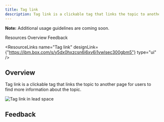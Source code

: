 ```yaml
---
title: Tag link
description: Tag link is a clickable tag that links the topic to another page for users to find more information about the topic.
---
```



<ComponentDescription name="Tag link" type="ui" />

<InlineNotification>

**Note:** Additional usage guidelines are coming soon.

</InlineNotification>

<AnchorLinks>

<AnchorLink>Resources</AnchorLink>
<AnchorLink>Overview</AnchorLink>
<AnchorLink>Feedback</AnchorLink>

</AnchorLinks>

<ResourceLinks name="Tag link" designLink={"https://ibm.box.com/s/y5dx0hxzcsn6i6xv6i1vwlsec300gbm5"} type="ui" />

## Overview

Tag link is a clickable tag that links the topic to another page for users to find more information about the topic.

<Row>
<Column colMd={8} colLg={12}>

![Tag link in lead space](../../images/component/tag-link/components--tag-link.jpg)

</Column>
</Row>

## Feedback

<ComponentFeedback />
